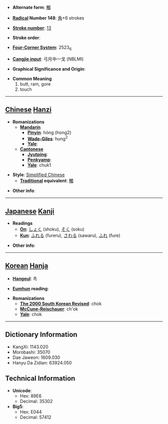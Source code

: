 * '''Alternate form''': [[觸]]

* '''[[Wiktionary:Chinese radical index| Radical]] Number 148''': [[Wiktionary:Chinese radical index 角|角]]+6 strokes

* '''[[Wiktionary:Chinese total strokes index|Stroke number]]''': [[Wiktionary:Chinese total strokes index 13|13]]

* '''Stroke order''': 

* '''[[Wiktionary:Chinese four corner index|Four-Corner System]]''': 2523<sub>6</sub>

* '''[[Wiktionary:Chinese Cangjie index|Cangjie input]]''': 弓月中一戈 (NBLMI)

* '''Graphical Significance and Origin''': 

* '''Common Meaning'''
*#butt, ram, gore
*# touch


----

== [[Chinese]] [[Hanzi]] ==

* '''Romanizations'''
** '''[[Mandarin]]'''
*** '''[[Pinyin]]''': hóng (hong2)
*** '''[[Wade-Giles]]''': hung<sup>2</sup>
*** '''[[Yale]]''': 
** '''[[Cantonese]]'''
*** '''[[Jyutping]]''':
*** '''[[Penkyamp]]''': 
*** '''[[Yale]]''': chuk1

* '''Style''': [[Simplified Chinese]] 
** '''[[Traditional Chinese|Traditional]] equivalent''': [[觸]]

* '''Other info''': 

----

== [[Japanese]] [[Kanji]] ==

* '''Readings'''
** '''[[On]]''': [[しょく]] (shoku), [[そく]] (soku)
** '''[[Kun]]''': [[ふれる]] (fureru), [[さわる]] (sawaru), [[ふれ]] (fure)

* '''Other info''':  

----

== [[Korean]] [[Hanja]] ==

* '''[[Hangeul]]''': 촉

* '''[[Eumhun]] reading''': 

* '''Romanizations'''
** '''[[The 2000 South Korean Revised Romanization|The 2000 South Korean Revised]]''': chok
** '''[[McCune-Reischauer]]''': ch'ok
** '''[[Yale]]''': chok

----

== Dictionary Information ==

* KangXi: 1143.020
* Morobashi: 35070
* Dae Jaweon: 1609.030
* Hanyu Da Zidian: 63924.050

== Technical Information ==

* '''Unicode''':
** Hex: 89E6
** Decimal: 35302
* '''Big5''':
** Hex: E044
** Decimal: 57412